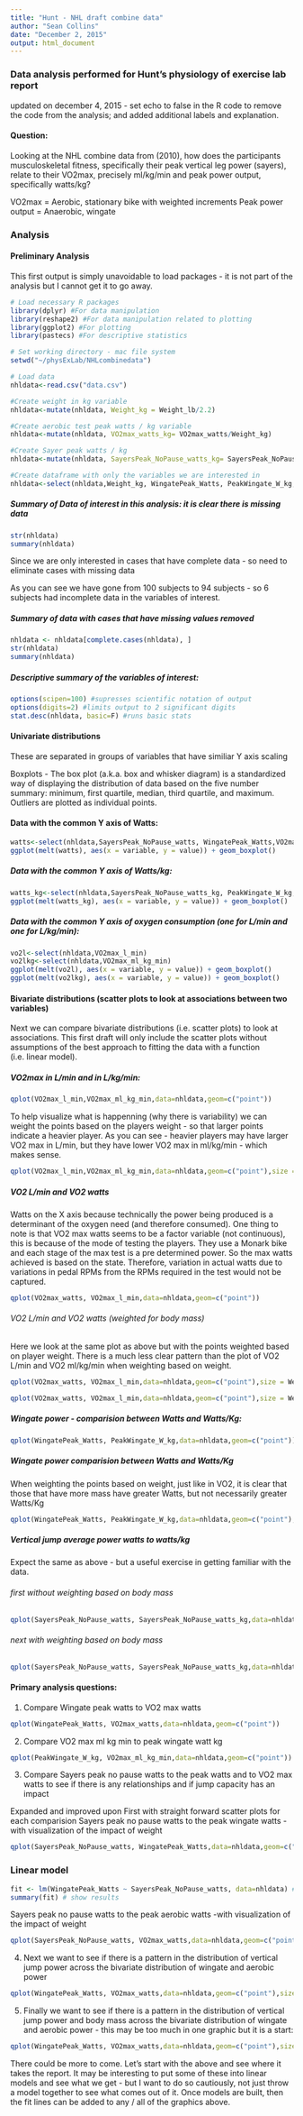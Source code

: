 ```yaml
---
title: "Hunt - NHL draft combine data"
author: "Sean Collins"
date: "December 2, 2015"
output: html_document
---
```

### Data analysis performed for Hunt's physiology of exercise lab report

updated on december 4, 2015 - set echo to false in the R code to remove the code from the analysis; and added additional labels and explanation.

#### Question:

Looking at the NHL combine data from (2010), how does the participants musculoskeletal fitness, specifically their peak vertical leg power (sayers), relate to their VO2max, precisely ml/kg/min and peak power output, specifically watts/kg?

VO2max = Aerobic, stationary bike with weighted increments
Peak power output = Anaerobic, wingate

### Analysis

#### Preliminary Analysis

This first output is simply unavoidable to load packages - it is not part of the analysis but I cannot get it to go away.

```r
# Load necessary R packages
library(dplyr) #For data manipulation
library(reshape2) #For data manipulation related to plotting
library(ggplot2) #For plotting
library(pastecs) #For descriptive statistics
```

```r
# Set working directory - mac file system
setwd("~/physExLab/NHLcombinedata")

# Load data
nhldata<-read.csv("data.csv")

#Create weight in kg variable
nhldata<-mutate(nhldata, Weight_kg = Weight_lb/2.2)

#Create aerobic test peak watts / kg variable
nhldata<-mutate(nhldata, VO2max_watts_kg= VO2max_watts/Weight_kg)

#Create Sayer peak watts / kg
nhldata<-mutate(nhldata, SayersPeak_NoPause_watts_kg= SayersPeak_NoPause_watts/Weight_kg)

#Create dataframe with only the variables we are interested in
nhldata<-select(nhldata,Weight_kg, WingatePeak_Watts, PeakWingate_W_kg, VO2max_l_min, VO2max_ml_kg_min, VO2max_watts, VO2max_watts_kg, SayersPeak_NoPause_watts, SayersPeak_NoPause_watts_kg)
```

##### Summary of Data of interest in this analysis: it is clear there is missing data

```r
str(nhldata)
summary(nhldata)
```

Since we are only interested in cases that have complete data - so need to eliminate cases with missing data

As you can see we have gone from 100 subjects to 94 subjects - so 6 subjects had incomplete data in the variables of interest.

##### Summary of data with cases that have missing values removed

```r
nhldata <- nhldata[complete.cases(nhldata), ]
str(nhldata)
summary(nhldata)
```

##### Descriptive summary of the variables of interest:

```r
options(scipen=100) #supresses scientific notation of output
options(digits=2) #limits output to 2 significant digits
stat.desc(nhldata, basic=F) #runs basic stats
```

####  Univariate distributions

These are separated in groups of variables that have similiar Y axis scaling 

Boxplots - The box plot (a.k.a. box and whisker diagram) is a standardized way of displaying the distribution of data based on the five number summary: minimum, first quartile, median, third quartile, and maximum. Outliers are plotted as individual points.  

#### Data with the common Y axis of Watts:

```r
watts<-select(nhldata,SayersPeak_NoPause_watts, WingatePeak_Watts,VO2max_watts)
ggplot(melt(watts), aes(x = variable, y = value)) + geom_boxplot() 
```

##### Data with the common Y axis of Watts/kg:

```r
watts_kg<-select(nhldata,SayersPeak_NoPause_watts_kg, PeakWingate_W_kg, VO2max_watts_kg)
ggplot(melt(watts_kg), aes(x = variable, y = value)) + geom_boxplot() 
```

##### Data with the common Y axis of oxygen consumption (one for L/min and one for L/kg/min):

```r
vo2l<-select(nhldata,VO2max_l_min)
vo2lkg<-select(nhldata,VO2max_ml_kg_min)
ggplot(melt(vo2l), aes(x = variable, y = value)) + geom_boxplot() 
ggplot(melt(vo2lkg), aes(x = variable, y = value)) + geom_boxplot() 
```

#### Bivariate distributions (scatter plots to look at associations between two variables)

Next we can compare bivariate distributions (i.e. scatter plots) to look at associations. This first draft will only include the scatter plots without assumptions of the best approach to fitting the data with a function (i.e. linear model).

##### VO2max in L/min and in L/kg/min:

```r
qplot(VO2max_l_min,VO2max_ml_kg_min,data=nhldata,geom=c("point"))
```

To help visualize what is happenning (why there is variability) we can weight the points based on the players weight - so that larger points indicate a heavier player. As you can see - heavier players may have larger VO2 max in L/min, but they have lower VO2 max in ml/kg/min - which makes sense.

```r
qplot(VO2max_l_min,VO2max_ml_kg_min,data=nhldata,geom=c("point"),size = Weight_kg)
```

##### VO2 L/min and VO2 watts

Watts on the X axis because technically the power being produced is a determinant of the oxygen need (and therefore consumed). One thing to note is that VO2 max watts seems to be a factor variable (not continuous), this is because of the mode of testing the players. They use a Monark bike and each stage of the max test is a pre determined power. So the max watts achieved is based on the state. Therefore, variation in actual watts due to variations in pedal RPMs from the RPMs required in the test would not be captured.

```r
qplot(VO2max_watts, VO2max_l_min,data=nhldata,geom=c("point"))
```

###### VO2 L/min and VO2 watts (weighted for body mass)

Here we look at the same plot as above but with the points weighted based on player weight. There is a much less clear pattern than the plot of VO2 L/min and VO2 ml/kg/min when weighting based on weight.
```r
qplot(VO2max_watts, VO2max_l_min,data=nhldata,geom=c("point"),size = Weight_kg, color = WingatePeak_Watts)
```

```r
qplot(VO2max_watts, VO2max_l_min,data=nhldata,geom=c("point"),size = Weight_kg, color = SayersPeak_NoPause_watts)
```

##### Wingate power - comparision between Watts and Watts/Kg:

```r
qplot(WingatePeak_Watts, PeakWingate_W_kg,data=nhldata,geom=c("point"))
```

##### Wingate power comparision between Watts and Watts/Kg

When weighting the points based on weight, just like in VO2, it is clear that those that have more mass have greater Watts, but not necessarily greater Watts/Kg

```r
qplot(WingatePeak_Watts, PeakWingate_W_kg,data=nhldata,geom=c("point"),size = Weight_kg)
```


##### Vertical jump average power watts to watts/kg

Expect the same as above - but a useful exercise in getting familiar with the data. 

###### first without weighting based on body mass

```r
qplot(SayersPeak_NoPause_watts, SayersPeak_NoPause_watts_kg,data=nhldata,geom=c("point"))
```

###### next with weighting based on body mass

```r
qplot(SayersPeak_NoPause_watts, SayersPeak_NoPause_watts_kg,data=nhldata,geom=c("point"),size = Weight_kg)
```

#### Primary analysis questions:

1. Compare Wingate peak watts to VO2 max watts 

```r
qplot(WingatePeak_Watts, VO2max_watts,data=nhldata,geom=c("point"))
```

2. Compare VO2 max ml kg min to peak wingate watt kg

```r
qplot(PeakWingate_W_kg, VO2max_ml_kg_min,data=nhldata,geom=c("point"))
```

3. Compare Sayers peak no pause watts to the peak watts and to VO2 max watts to see if there is any relationships and if jump capacity has an impact 

Expanded and improved upon
First with straight forward scatter plots for each comparision
Sayers peak no pause watts to the peak wingate watts - with visualization of the impact of weight
```r
qplot(SayersPeak_NoPause_watts, WingatePeak_Watts,data=nhldata,geom=c("point", "smooth"),method="lm",size = Weight_kg)
```

### Linear model
```r
fit <- lm(WingatePeak_Watts ~ SayersPeak_NoPause_watts, data=nhldata) #fit model
summary(fit) # show results 
```


Sayers peak no pause watts to the peak aerobic watts -with visualization of the impact of weight
```r
qplot(SayersPeak_NoPause_watts, VO2max_watts,data=nhldata,geom=c("point"),size = Weight_kg)
```

4. Next we want to see if there is a pattern in the distribution of vertical jump power across the bivariate distribution of wingate and aerobic power
```r
qplot(WingatePeak_Watts, VO2max_watts,data=nhldata,geom=c("point"),size = SayersPeak_NoPause_watts)
```

5. Finally we want to see if there is a pattern in the distribution of vertical jump power and body mass across the bivariate distribution of wingate and aerobic power - this may be too much in one graphic but it is a start:
```r
qplot(WingatePeak_Watts, VO2max_watts,data=nhldata,geom=c("point"),size = SayersPeak_NoPause_watts, color = Weight_kg)
```

There could be more to come. Let's start with the above and see where it takes the report. It may be interesting to put some of these into linear models and see what we get - but I want to do so cautiously, not just throw a model together to see what comes out of it. Once models are built, then the fit lines can be added to any / all of the graphics above.


